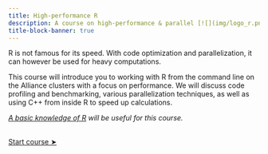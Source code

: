```yaml
---
title: High-performance R
description: A course on high-performance & parallel [![](img/logo_r.png){width="1.4em" fig-alt="noshadow"}](https://www.r-project.org/)
title-block-banner: true
---
```


:::{.topdef}

R is not famous for its speed. With code optimization and parallelization, it can however be used for heavy computations.

This course will introduce you to working with R from the command line on the Alliance clusters with a focus on performance. We will discuss code profiling and benchmarking, various parallelization techniques, as well as using C++ from inside R to speed up calculations.

*[A basic knowledge of R](top_intro.qmd) will be useful for this course.*

:::

<br>
[[Start course ➤](hpc_run.qmd)]{.topinline}
